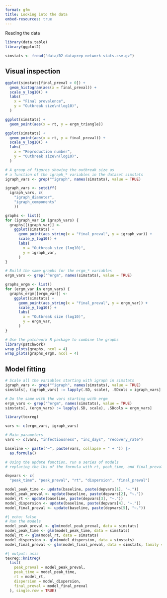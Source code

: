 ```yaml
---
format: gfm
title: Looking into the data
embed-resources: true
---
```



Reading the data

```r
library(data.table)
library(ggplot2)

simstats <- fread("data/02-dataprep-network-stats.csv.gz")
```

## Visual inspection

```r
ggplot(simstats[final_preval > 0]) +
  geom_histogram(aes(x = final_preval)) +
  scale_y_log10() +
  labs(
    x = "Final prevalence",
    y = "Outbreak size\n(log10)",
  )

ggplot(simstats) +
  geom_point(aes(x = rt, y = ergm_triangle)) 

ggplot(simstats) +
  geom_point(aes(x = rt, y = final_preval)) +
  scale_y_log10() +
  labs(
    x = "Reproduction number",
    y = "Outbreak size\n(log10)",
  )

# A group of figures showing the outbreak size as 
# a function of the igraph_* variables in the dataset simstats
igraph_vars <- grep("^igraph", names(simstats), value = TRUE)

igraph_vars <- setdiff(
  igraph_vars, c(
    "igraph_diameter",
    "igraph_components"
    ))

graphs <- list()
for (igraph_var in igraph_vars) {
  graphs[[igraph_var]] <-
    ggplot(simstats) +
      geom_point(aes_string(x = "final_preval", y = igraph_var)) +
      scale_y_log10() +
      labs(
        x = "Outbreak size (log10)",
        y = igraph_var,
      )
}

# Build the same graphs for the ergm_* variables
ergm_vars <- grep("^ergm", names(simstats), value = TRUE)

graphs_ergm <- list()
for (ergm_var in ergm_vars) {
  graphs_ergm[[ergm_var]] <-
    ggplot(simstats) +
      geom_point(aes_string(x = "final_preval", y = ergm_var)) +
      scale_y_log10() +
      labs(
        x = "Outbreak size (log10)",
        y = ergm_var,
      )
}

# Use the patchwork R package to combine the graphs
library(patchwork)
wrap_plots(graphs, ncol = 4)
wrap_plots(graphs_ergm, ncol = 4)
```

## Model fitting

```r
# Scale all the variables starting with igraph in simstats
igraph_vars <- grep("^igraph", names(simstats), value = TRUE)
simstats[, (igraph_vars) := lapply(.SD, scale), .SDcols = igraph_vars]

# Do the same with the vars starting with ergm
ergm_vars <- grep("^ergm", names(simstats), value = TRUE)
simstats[, (ergm_vars) := lapply(.SD, scale), .SDcols = ergm_vars]
```

```r
library(texreg)

vars <- c(ergm_vars, igraph_vars)

# Main parameters
vars <- c(vars, "infectiousness", "inc_days", "recovery_rate")

baseline <- paste("~", paste(vars, collapse = " + ")) |>
  as.formula()
```

```r

# Using the update function, run a series of models
# replacing the lhs of the formula with rt, peak_time, and final_preval

depvars <- c(
  "peak_time", "peak_preval", "rt", "dispersion", "final_preval")

model_peak_time <- update(baseline, paste(depvars[1], "~."))
model_peak_preval <- update(baseline, paste(depvars[2], "~."))
model_rt <- update(baseline, paste(depvars[3], "~."))
model_dispersion <- update(baseline, paste(depvars[4], "~."))
model_final_preval <- update(baseline, paste(depvars[5], "~."))
```

```r
#| echo: false
# Run the models
model_peak_preval <- glm(model_peak_preval, data = simstats)
model_peak_time <- glm(model_peak_time, data = simstats)
model_rt <- glm(model_rt, data = simstats)
model_dispersion <- glm(model_dispersion, data = simstats)
model_final_preval <- glm(model_final_preval, data = simstats, family = poisson())
```

```r
#| output: asis
texreg::knitreg(
  list(
    peak_preval = model_peak_preval,
    peak_time = model_peak_time,
    rt = model_rt,
    dispersion = model_dispersion,
    final_preval = model_final_preval
  ), single.row = TRUE)
```

